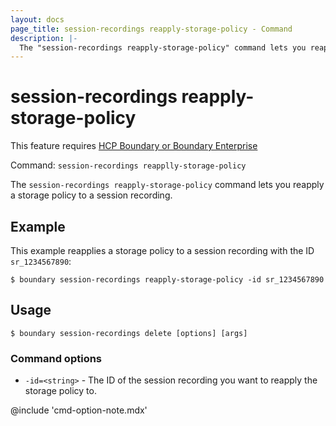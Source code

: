 ```yaml
---
layout: docs
page_title: session-recordings reapply-storage-policy - Command
description: |-
  The "session-recordings reapply-storage-policy" command lets you reapply a storage policy to a session recording.
---
```


# session-recordings reapply-storage-policy

<EnterpriseAlert product="boundary">This feature requires <a href="https://www.hashicorp.com/products/boundary">HCP Boundary or Boundary Enterprise</a></EnterpriseAlert>

Command: `session-recordings reapplly-storage-policy`

The `session-recordings reapply-storage-policy` command lets you reapply a storage policy to a session recording.

## Example

This example reapplies a storage policy to a session recording with the ID `sr_1234567890`:

```shell-session
$ boundary session-recordings reapply-storage-policy -id sr_1234567890
```

## Usage

<CodeBlockConfig hideClipboard>

```shell-session
$ boundary session-recordings delete [options] [args]
```

</CodeBlockConfig>

### Command options

- `-id=<string>` - The ID of the session recording you want to reapply the storage policy to.

@include 'cmd-option-note.mdx'